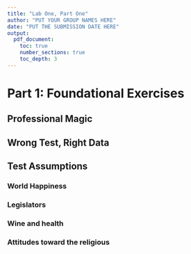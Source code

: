 ```yaml
---
title: "Lab One, Part One"
author: "PUT YOUR GROUP NAMES HERE"
date: "PUT THE SUBMISSION DATE HERE"
output:
  pdf_document:
    toc: true
    number_sections: true
    toc_depth: 3
---
```


# Part 1: Foundational Exercises
## Professional Magic

\newpage
## Wrong Test, Right Data

\newpage
## Test Assumptions
### World Happiness

### Legislators

### Wine and health

### Attitudes toward the religious

